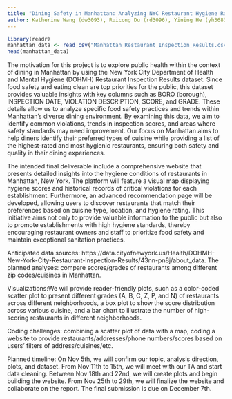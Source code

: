 ```yaml
---
title: "Dining Safety in Manhattan: Analyzing NYC Restaurant Hygiene Ratings"
author: Katherine Wang (dw3093), Ruicong Du (rd3096), Yining He (yh3683), Qianxuan Huang (qh2285)
---
```

```r
library(readr)
manhattan_data <- read_csv("Manhattan_Restaurant_Inspection_Results.csv")
head(manhattan_data)
```
The motivation for this project is to explore public health within the context of dining in Manhattan by using the New York City Department of Health and Mental Hygiene (DOHMH) Restaurant Inspection Results dataset. Since food safety and eating clean are top priorities for the public, this dataset provides valuable insights with key columns such as BORO (borough), INSPECTION DATE, VIOLATION DESCRIPTION, SCORE, and GRADE. These details allow us to analyze specific food safety practices and trends within Manhattan's diverse dining environment. By examining this data, we aim to identify common violations, trends in inspection scores, and areas where safety standards may need improvement. Our focus on Manhattan aims to help diners identify their preferred types of cuisine while providing a list of the highest-rated and most hygienic restaurants, ensuring both safety and quality in their dining experiences.

The intended final deliverable include a comprehensive website that presents detailed insights into the hygiene conditions of restaurants in Manhattan, New York. The platform will feature a visual map displaying hygiene scores and historical records of critical violations for each establishment. Furthermore, an advanced recommendation page will be developed, allowing users to discover restaurants that match their preferences based on cuisine type, location, and hygiene rating. This initiative aims not only to provide valuable information to the public but also to promote establishments with high hygiene standards, thereby encouraging restaurant owners and staff to prioritize food safety and maintain exceptional sanitation practices.

Anticipated data sources: https://data.cityofnewyork.us/Health/DOHMH-New-York-City-Restaurant-Inspection-Results/43nn-pn8j/about_data. The planned analyses: compare scores/grades of restaurants among different zip codes/cuisines in Manhattan. 

Visualizations:We will provide reader-friendly plots, such as a color-coded scatter plot to present different grades (A, B, C, Z, P, and N) of restaurants across different neighborhoods, a box plot to show the score distribution across various cuisine, and a bar chart to illustrate the number of high-scoring restaurants in different neighborhoods.

Coding challenges: combining a scatter plot of data with a map, coding a website to provide restaurants/addresses/phone numbers/scores based on users’ filters of address/cuisines/etc. 

Planned timeline: On Nov 5th, we will confirm our topic, analysis direction, plots, and dataset. From Nov 11th to 15th, we will meet with our TA and start data cleaning. Between Nov 18th and 22nd, we will create plots and begin building the website. From Nov 25th to 29th, we will finalize the website and collaborate on the report. The final submission is due on December 7th.